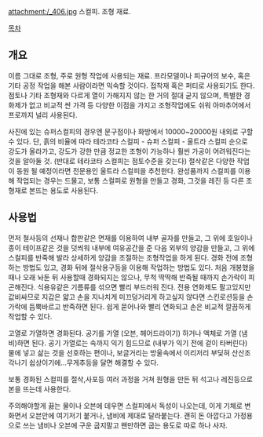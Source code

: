 attachment:/_406.jpg
스컬피. 조형 재료.

[[목차]]

== 개요 ==
이름 그대로 조형, 주로 원형 작업에 사용되는 재료. 프라모델이나 피규어의 보수, 혹은 기타 공정 작업을 해본 사람이라면 익숙할 것이다. 접착재 혹은 퍼티로 사용되기도 한다.
점토나 기타 조형재와 다르게 열이 가해지지 않는 한 거의 절대 굳지 않으며, 특별한 경화제가 없고 비교적 싼 가격 등 다양한 이점을 가지고 조형작업에도 쉬워 아마추어에서 프로까지 널리 사용된다. 

사진에 있는 슈퍼스컬피의 경우엔 문구점이나 화방에서 10000~20000원 내외로 구할 수 있다. 단, 흙의 비율에 따라 테라코타 스컬피 - 슈퍼 스컬피 - 울트라 스컬피 순으로 강도가 올라가고, 강도가 강한 만큼 정교한 조형이 가능하나 훨씬 가공이 어려워진다는 것을 알아둘 것. (반대로 테라코타 스컬피는 점토수준을 갖는다) 
절삭같은 다양한 작업이 동원 될 예정이라면 전문용인 울트라 스컬피을 추천한다.
완성품까지 스컬피를 이용해 작업되는 경우는 드물고, 보통 스컬피로 원형을 만들고 경화, 그것을 레진 등 다른 조형재로 본뜨는 용도로 사용된다. 

== 사용법 ==
먼저 철사등의 선재나 합판같은 면재를 이용하여 내부 골자를 만들고, 그 위에 호일이나 종이 테이프같은 것을 덧씌워 내부에 여유공간을 준 다음 외부의 양감을 만들고, 그 위에 스컬피를 반죽해 발라 상세하게 양감을 조절하는 조형작업을 하게 된다.
경화 전에 조형하는 방법도 있고, 경화 뒤에 절삭용구등을 이용해 작업하는 방법도 있다. 처음 개봉했을 때나 오래 놔둔 뒤 사용할때 경화되지는 않으나, 무척 딱딱해 반죽될 때까지 손가락이 피곤해진다. 식용유같은 기름류를 섞으면 빨리 부드러워 진다. 전용 연화제도 팔고있지만 값비싸므로 지갑은 얇고 손을 지나치게 미끄덩거리게 하고싶지 않다면 스킨로션등을 손가락에 듬뿍바르고 반죽하면 된다. 쉽게 묻어나와 빨리 연화되고 손은 비교적 깔끔하게 작업할 수 있다.

고열로 가열하면 경화된다. 공기를 가열 (오븐, 헤어드라이기) 하거나 액체로 가열 (냄비)하면 된다. 공기 가열로는 속까지 익기 힘드므로 (내부가 익기 전에 겉이 타버린다) 물에 넣고 삶는 것을 선호하는 편이나, 보글거리는 방울속에서 이리저리 부딫혀 산산조각나기 쉽상이기에...무게추등을 달면 해결할 수 있다.

보통 경화된 스컬피를 절삭,사포등 여러 과정을 거쳐 원형을 만든 뒤 석고나 레진등으로 본을 뜨는데 사용한다.

주의해야할게 끓는 물이나 오븐에 데우면 스컬피에서 독성이 나오는데, 이게 기체로 변화면서 오븐안에 여기저기 붙거나, 냄비에 제대로 달라붙는다. 괜히 돈 아깝다고 가정용으로 쓰는 냄비나 오븐에 구운 굽지말고 왠만하면 굽는 용도로 따로 하나 사자.
